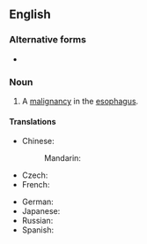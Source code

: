 ==English==
{{wikipedia}}

===Alternative forms===
* {{l|en|oesophageal cancer}} {{qualifier|UK}}

===Noun===
{{en-noun|head=[[esophageal]] [[cancer]]}}

# {{lb|en|pathology|US}} A [[cancer|malignancy]] in the [[esophagus]].

====Translations====
{{trans-top|cancer}}
* Chinese:
*: Mandarin: {{t+|cmn|食道癌|tr=shídào'ái|sc=Hani}}
* Czech: {{t|cs|rakovina jícnu|f}}
* French: {{t|fr|cancer de l'œsophage|m}}
{{trans-mid}}
* German: {{t|de|Speiseröhrenkrebs|m}}
* Japanese: {{t|ja|食道癌|tr=しょくどうがん, shokudōgan|sc=Jpan}}
* Russian: {{t|ru|рак пищево́да|m}}
* Spanish: {{t|es|cáncer de esófago}}
{{trans-bottom}}